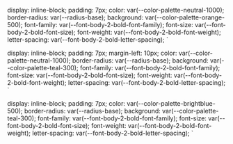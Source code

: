 
  display: inline-block;
  padding: 7px;
  color: var(--color-palette-neutral-1000);
  border-radius: var(--radius-base);
  background: var(--color-palette-orange-500);
  font-family: var(--font-body-2-bold-font-family);
  font-size: var(--font-body-2-bold-font-size);
  font-weight: var(--font-body-2-bold-font-weight);
  letter-spacing: var(--font-body-2-bold-letter-spacing);
`

  display: inline-block;
  padding: 7px;
  margin-left: 10px;
  color: var(--color-palette-neutral-1000);
  border-radius: var(--radius-base);
  background: var(--color-palette-teal-300);
      font-family: var(--font-body-2-bold-font-family);
    font-size: var(--font-body-2-bold-font-size);
    font-weight: var(--font-body-2-bold-font-weight);
    letter-spacing: var(--font-body-2-bold-letter-spacing);
`

  display: inline-block;
  padding: 7px;
  color: var(--color-palette-brightblue-500);
  border-radius: var(--radius-base);
  background: var(--color-palette-teal-300);
      font-family: var(--font-body-2-bold-font-family);
    font-size: var(--font-body-2-bold-font-size);
    font-weight: var(--font-body-2-bold-font-weight);
    letter-spacing: var(--font-body-2-bold-letter-spacing);
`
